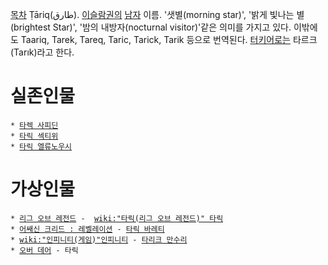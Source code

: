 [[목차]]
Ṭāriq(طارق). [[이슬람]]권의 [[남자]] 이름. '샛별(morning star)', '밝게 빛나는 별(brightest Star)', '밤의 내방자(nocturnal visitor)'같은 의미를 가지고 있다. 이밖에도 Taariq, Tarek, Tareq, Taric, Tarick, Tarik 등으로 번역된다. [[터키어]]로는 타르크(Tarık)라고 한다.

= 실존인물 =
 * [[타렉 사피딘]]
 * [[타릭 섹티위]]
 * [[타릭 엘류노우시]]

= 가상인물 =
 * [[리그 오브 레전드]] -  [[wiki:"타릭(리그 오브 레전드)" 타릭]]
 * [[어쌔신 크리드 : 레벨레이션]] - [[타릭 바레티]]
 * [[wiki:"인피니티(게임)"인피니티]] - [[타리크 만수리]]
 * [[오버 데어]] - 타릭
